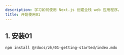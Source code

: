 ---
description: 学习如何使用 Next.js 创建全栈 web 应用程序。
title: 开始使用01
---

## 1. 安装01

```bash
npm install @/docs/zh/01-getting-started/index.mdx
```


